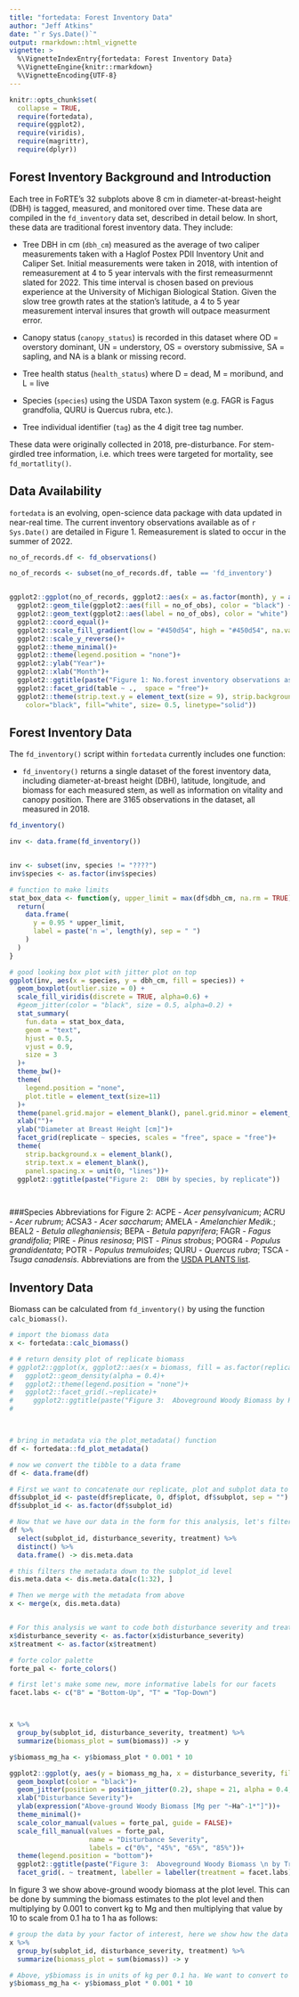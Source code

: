 ```yaml
---
title: "fortedata: Forest Inventory Data"
author: "Jeff Atkins"
date: "`r Sys.Date()`"
output: rmarkdown::html_vignette
vignette: >
  %\VignetteIndexEntry{fortedata: Forest Inventory Data}
  %\VignetteEngine{knitr::rmarkdown}
  %\VignetteEncoding{UTF-8}
---
```


```r
knitr::opts_chunk$set(
  collapse = TRUE,
  require(fortedata),
  require(ggplot2),
  require(viridis),
  require(magrittr),
  require(dplyr))
```
## Forest Inventory Background and Introduction

Each tree in FoRTE's 32 subplots above 8 cm in diameter-at-breast-height (DBH) is tagged, measured, and monitored over time. These data are compiled in the `fd_inventory` data set, described in detail below. In short, these data are traditional forest inventory data. They include:

* Tree DBH in cm (`dbh_cm`) measured as the average of two caliper measurements taken with a Haglof Postex PDII Inventory Unit and Caliper Set. Initial measurements were taken in 2018, with intention of remeasurement at 4 to 5 year intervals with the first remeasurmennt slated for 2022. This time interval is chosen based on previous experience at the University of Michigan Biological Station. Given the slow tree growth rates at the station's latitude, a 4 to 5 year measurement interval insures that growth will outpace measurment error. 

* Canopy status (`canopy_status`) is recorded in this dataset where  OD = overstory dominant, UN = understory, OS = overstory submissive, SA = sapling, and NA is a blank or missing record.

* Tree health status (`health_status`) where D = dead, M = moribund, and L = live

* Species (`species`) using the USDA Taxon system (e.g. FAGR is Fagus grandfolia, QURU is Quercus rubra, etc.). 

* Tree individual identifier (`tag`) as the 4 digit tree tag number. 

These data were originally collected in 2018, pre-disturbance. For stem-girdled tree information, i.e. which trees were targeted for mortality, see `fd_mortatlity()`.

## Data Availability

`fortedata` is an evolving, open-science data package with data updated in near-real time. The current inventory observations available as of `r Sys.Date()` are detailed in Figure 1. Remeasurement is slated to occur in the summer of 2022.

```r
no_of_records.df <- fd_observations()

no_of_records <- subset(no_of_records.df, table == 'fd_inventory')


ggplot2::ggplot(no_of_records, ggplot2::aes(x = as.factor(month), y = as.integer(year), fill= no_of_obs)) +
  ggplot2::geom_tile(ggplot2::aes(fill = no_of_obs), color = "black") +
  ggplot2::geom_text(ggplot2::aes(label = no_of_obs), color = "white") +
  ggplot2::coord_equal()+
  ggplot2::scale_fill_gradient(low = "#450d54", high = "#450d54", na.value = 'white')+
  ggplot2::scale_y_reverse()+
  ggplot2::theme_minimal()+
  ggplot2::theme(legend.position = "none")+
  ggplot2::ylab("Year")+
  ggplot2::xlab("Month")+
  ggplot2::ggtitle(paste("Figure 1: No.forest inventory observations as of:", Sys.Date()))+
  ggplot2::facet_grid(table ~ .,  space = "free")+
  ggplot2::theme(strip.text.y = element_text(size = 9), strip.background = element_rect(
    color="black", fill="white", size= 0.5, linetype="solid"))

```

## Forest Inventory Data
The `fd_inventory()` script within `fortedata` currently includes one function:

* `fd_inventory()` returns a single dataset of the forest inventory data, including diameter-at-breast height (DBH), latitude, longitude, and biomass for each measured stem, as well as information on vitality and canopy position. There are 3165 observations in the dataset, all measured in 2018.

```r
fd_inventory()
```



```r

inv <- data.frame(fd_inventory())


inv <- subset(inv, species != "????")
inv$species <- as.factor(inv$species)

# function to make limits
stat_box_data <- function(y, upper_limit = max(df$dbh_cm, na.rm = TRUE) * 1.15) {
  return(
    data.frame(
      y = 0.95 * upper_limit,
      label = paste('n =', length(y), sep = " ")
    )
  )
}

# good looking box plot with jitter plot on top
ggplot(inv, aes(x = species, y = dbh_cm, fill = species)) +
  geom_boxplot(outlier.size = 0) +
  scale_fill_viridis(discrete = TRUE, alpha=0.6) +
  #geom_jitter(color = "black", size = 0.5, alpha=0.2) +
  stat_summary(
    fun.data = stat_box_data,
    geom = "text",
    hjust = 0.5,
    vjust = 0.9,
    size = 3
  )+
  theme_bw()+
  theme(
    legend.position = "none",
    plot.title = element_text(size=11)
  )+
  theme(panel.grid.major = element_blank(), panel.grid.minor = element_blank())+
  xlab("")+
  ylab("Diameter at Breast Height [cm]")+
  facet_grid(replicate ~ species, scales = "free", space = "free")+
  theme(
    strip.background.x = element_blank(),
    strip.text.x = element_blank(),
    panel.spacing.x = unit(0, "lines"))+
  ggplot2::ggtitle(paste("Figure 2:  DBH by species, by replicate"))

  
```

###Species Abbreviations for Figure 2:
ACPE - *Acer pensylvanicum*; ACRU - *Acer rubrum*; ACSA3 - *Acer saccharum*; AMELA - *Amelanchier Medik.*; BEAL2 - *Betula alleghaniensis*; BEPA - *Betula papyrifera*; FAGR - *Fagus grandifolia*; PIRE - *Pinus resinosa*; PIST - *Pinus strobus*; POGR4 - *Populus grandidentata*; POTR - *Populus tremuloides*; QURU - *Quercus rubra*; TSCA - *Tsuga canadensis*. Abbreviations are from the [USDA PLANTS list](http://plants.usda.gov/dl_all_html).

## Inventory Data
  
Biomass can be calculated from `fd_inventory()` by using the function `calc_biomass()`. 

```r
# import the biomass data
x <- fortedata::calc_biomass()

# # return density plot of replicate biomass
# ggplot2::ggplot(x, ggplot2::aes(x = biomass, fill = as.factor(replicate)))+
#   ggplot2::geom_density(alpha = 0.4)+
#   ggplot2::theme(legend.position = "none")+
#   ggplot2::facet_grid(.~replicate)+
#     ggplot2::ggtitle(paste("Figure 3:  Aboveground Woody Biomass by Replicate"))
# 



# bring in metadata via the plot_metadata() function
df <- fortedata::fd_plot_metadata()

# now we convert the tibble to a data frame
df <- data.frame(df)

# First we want to concatenate our replicate, plot and subplot data to make a subplot_id column 
df$subplot_id <- paste(df$replicate, 0, df$plot, df$subplot, sep = "")
df$subplot_id <- as.factor(df$subplot_id)

# Now that we have our data in the form for this analysis, let's filter our metadata to the subplot level.
df %>%
  select(subplot_id, disturbance_severity, treatment) %>%
  distinct() %>%
  data.frame() -> dis.meta.data

# this filters the metadata down to the subplot_id level
dis.meta.data <- dis.meta.data[c(1:32), ]

# Then we merge with the metadata from above
x <- merge(x, dis.meta.data)


# For this analysis we want to code both disturbance severity and treatment as factors
x$disturbance_severity <- as.factor(x$disturbance_severity)
x$treatment <- as.factor(x$treatment)

# forte color palette
forte_pal <- forte_colors()

# first let's make some new, more informative labels for our facets
facet.labs <- c("B" = "Bottom-Up", "T" = "Top-Down")



x %>%
  group_by(subplot_id, disturbance_severity, treatment) %>%
  summarize(biomass_plot = sum(biomass)) -> y

y$biomass_mg_ha <- y$biomass_plot * 0.001 * 10

ggplot2::ggplot(y, aes(y = biomass_mg_ha, x = disturbance_severity, fill = disturbance_severity))+
  geom_boxplot(color = "black")+
  geom_jitter(position = position_jitter(0.2), shape = 21, alpha = 0.4, size = 4)+
  xlab("Disturbance Severity")+
  ylab(expression("Above-ground Woody Biomass [Mg per "~Ha^-1*"]"))+
  theme_minimal()+
  scale_color_manual(values = forte_pal, guide = FALSE)+
  scale_fill_manual(values = forte_pal,
                    name = "Disturbance Severity",
                    labels = c("0%", "45%", "65%", "85%"))+
  theme(legend.position = "bottom")+
  ggplot2::ggtitle(paste("Figure 3:  Aboveground Woody Biomass \n by Treatment, Disturbance Severity "))+
  facet_grid(. ~ treatment, labeller = labeller(treatment = facet.labs)) 
```

In figure 3 we show above-ground woody biomass at the plot level. This can be done by summing the biomass estimates to the plot level and then multiplying by 0.001 to convert kg to Mg and then multiplying that value by 10 to scale from 0.1 ha to 1 ha as follows:

```r
# group the data by your factor of interest, here we show how the data are summed in Figure 3.
x %>%
  group_by(subplot_id, disturbance_severity, treatment) %>%
  summarize(biomass_plot = sum(biomass)) -> y

# Above, y$biomass is in units of kg per 0.1 ha. We want to convert to Mg per ha
y$biomass_mg_ha <- y$biomass_plot * 0.001 * 10

```

